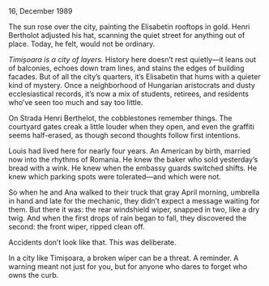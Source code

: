 <div class="text-center mb-16">
<span class="text-gray-900 text-xl pl-1 font-bold">16, December 1989</span>



</div>

The sun rose over the city, painting the Elisabetin rooftops in gold. Henri Bertholot adjusted his hat, scanning the quiet street for anything out of place. Today, he felt, would not be ordinary.

<Footnote text="Henri always trusted his instincts, especially on quiet mornings." />

*Timișoara is a city of layers.* History here doesn’t rest quietly—it leans out of balconies, echoes down tram lines, and stains the edges of building facades. But of all the city’s quarters, it’s Elisabetin that hums with a quieter kind of mystery. Once a neighborhood of Hungarian aristocrats and dusty ecclesiastical records, it’s now a mix of students, retirees, and residents who’ve seen too much and say too little.

On Strada Henri Berthelot, the cobblestones remember things. The courtyard gates creak a little louder when they open, and even the graffiti seems half-erased, as though second thoughts follow first intentions.

Louis had lived here for nearly four years. An American by birth, married now into the rhythms of Romania. He knew the baker who sold yesterday’s bread with a wink. He knew when the embassy guards switched shifts. He knew which parking spots were tolerated—and which were not.

So when he and Ana walked to their truck that gray April morning, umbrella in hand and late for the mechanic, they didn’t expect a message waiting for them. But there it was: the rear windshield wiper, snapped in two, like a dry twig. And when the first drops of rain began to fall, they discovered the second: the front wiper, ripped clean off.

Accidents don’t look like that. This was deliberate.

In a city like Timișoara, a broken wiper can be a threat. A reminder. A warning meant not just for you, but for anyone who dares to forget who owns the curb.

